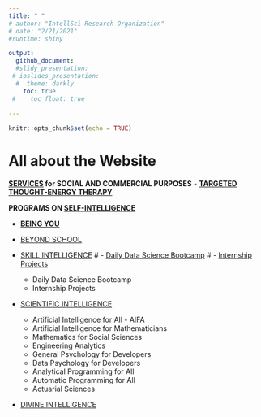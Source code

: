 ---
title: " "
# author: "IntellSci Research Organization"
# date: "2/21/2021"
#runtime: shiny

output:
  github_document:
  #slidy_presentation:
 # ioslides_presentation:
  #  theme: darkly
    toc: true
 #    toc_float: true 
    
---

```{r setup, include=FALSE}
knitr::opts_chunk$set(echo = TRUE)
```

# All about the Website

**[SERVICES](#services) for SOCIAL AND COMMERCIAL PURPOSES**
- **[TARGETED THOUGHT-ENERGY THERAPY](#TTT)**


**PROGRAMS ON [SELF-INTELLIGENCE](#selfintelligence)**

+ **[BEING YOU](#beingyou)**

+ [BEYOND SCHOOL](#beyondschool)

+ [SKILL INTELLIGENCE](#skillintelligence)
   # - [Daily Data Science Bootcamp](#DDS)
   # - [Internship Projects](#internship)
    - Daily Data Science Bootcamp
    - Internship Projects

+ [SCIENTIFIC INTELLIGENCE](#scientificintelligence)

  + Artificial Intelligence for All - AIFA
  + Artificial Intelligence for Mathematicians
  + Mathematics for Social Sciences
  + Engineering Analytics
  + General Psychology for Developers
  + Data Psychology for Developers
  + Analytical Programming for All
  + Automatic Programming for All
  + Actuarial Sciences


+ [DIVINE INTELLIGENCE](#divine_intelligence)



